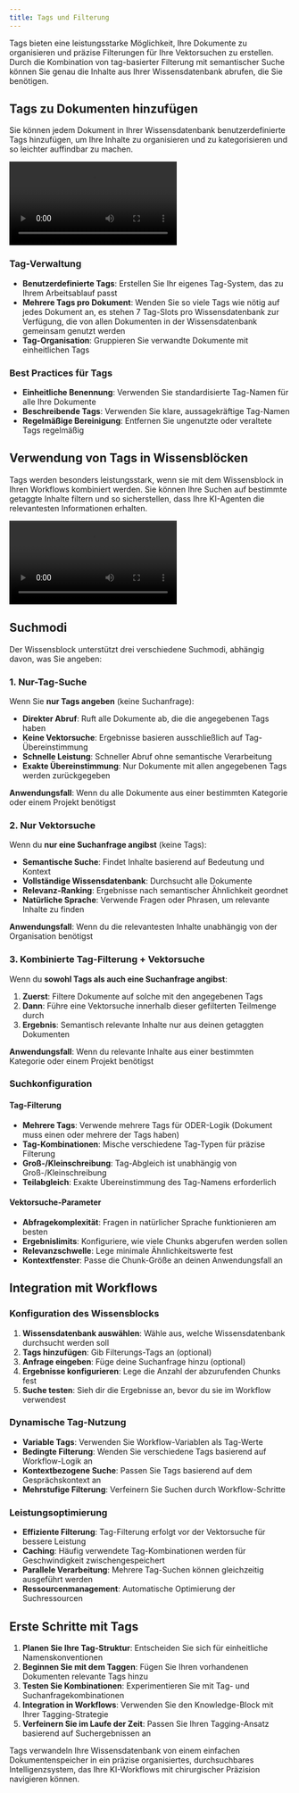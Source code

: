 ```yaml
---
title: Tags und Filterung
---
```



Tags bieten eine leistungsstarke Möglichkeit, Ihre Dokumente zu organisieren und präzise Filterungen für Ihre Vektorsuchen zu erstellen. Durch die Kombination von tag-basierter Filterung mit semantischer Suche können Sie genau die Inhalte aus Ihrer Wissensdatenbank abrufen, die Sie benötigen.

## Tags zu Dokumenten hinzufügen

Sie können jedem Dokument in Ihrer Wissensdatenbank benutzerdefinierte Tags hinzufügen, um Ihre Inhalte zu organisieren und zu kategorisieren und so leichter auffindbar zu machen.

<div className="mx-auto w-full overflow-hidden rounded-lg">
  <Video src="knowledgebase-tag.mp4" width={700} height={450} />
</div>

### Tag-Verwaltung
- **Benutzerdefinierte Tags**: Erstellen Sie Ihr eigenes Tag-System, das zu Ihrem Arbeitsablauf passt
- **Mehrere Tags pro Dokument**: Wenden Sie so viele Tags wie nötig auf jedes Dokument an, es stehen 7 Tag-Slots pro Wissensdatenbank zur Verfügung, die von allen Dokumenten in der Wissensdatenbank gemeinsam genutzt werden
- **Tag-Organisation**: Gruppieren Sie verwandte Dokumente mit einheitlichen Tags

### Best Practices für Tags
- **Einheitliche Benennung**: Verwenden Sie standardisierte Tag-Namen für alle Ihre Dokumente
- **Beschreibende Tags**: Verwenden Sie klare, aussagekräftige Tag-Namen
- **Regelmäßige Bereinigung**: Entfernen Sie ungenutzte oder veraltete Tags regelmäßig

## Verwendung von Tags in Wissensblöcken

Tags werden besonders leistungsstark, wenn sie mit dem Wissensblock in Ihren Workflows kombiniert werden. Sie können Ihre Suchen auf bestimmte getaggte Inhalte filtern und so sicherstellen, dass Ihre KI-Agenten die relevantesten Informationen erhalten.

<div className="mx-auto w-full overflow-hidden rounded-lg">
  <Video src="knowledgebase-tag2.mp4" width={700} height={450} />
</div>

## Suchmodi

Der Wissensblock unterstützt drei verschiedene Suchmodi, abhängig davon, was Sie angeben:

### 1. Nur-Tag-Suche
Wenn Sie **nur Tags angeben** (keine Suchanfrage):
- **Direkter Abruf**: Ruft alle Dokumente ab, die die angegebenen Tags haben
- **Keine Vektorsuche**: Ergebnisse basieren ausschließlich auf Tag-Übereinstimmung
- **Schnelle Leistung**: Schneller Abruf ohne semantische Verarbeitung
- **Exakte Übereinstimmung**: Nur Dokumente mit allen angegebenen Tags werden zurückgegeben

**Anwendungsfall**: Wenn du alle Dokumente aus einer bestimmten Kategorie oder einem Projekt benötigst

### 2. Nur Vektorsuche
Wenn du **nur eine Suchanfrage angibst** (keine Tags):
- **Semantische Suche**: Findet Inhalte basierend auf Bedeutung und Kontext
- **Vollständige Wissensdatenbank**: Durchsucht alle Dokumente
- **Relevanz-Ranking**: Ergebnisse nach semantischer Ähnlichkeit geordnet
- **Natürliche Sprache**: Verwende Fragen oder Phrasen, um relevante Inhalte zu finden

**Anwendungsfall**: Wenn du die relevantesten Inhalte unabhängig von der Organisation benötigst

### 3. Kombinierte Tag-Filterung + Vektorsuche
Wenn du **sowohl Tags als auch eine Suchanfrage angibst**:
1. **Zuerst**: Filtere Dokumente auf solche mit den angegebenen Tags
2. **Dann**: Führe eine Vektorsuche innerhalb dieser gefilterten Teilmenge durch
3. **Ergebnis**: Semantisch relevante Inhalte nur aus deinen getaggten Dokumenten

**Anwendungsfall**: Wenn du relevante Inhalte aus einer bestimmten Kategorie oder einem Projekt benötigst

### Suchkonfiguration

#### Tag-Filterung
- **Mehrere Tags**: Verwende mehrere Tags für ODER-Logik (Dokument muss einen oder mehrere der Tags haben)
- **Tag-Kombinationen**: Mische verschiedene Tag-Typen für präzise Filterung
- **Groß-/Kleinschreibung**: Tag-Abgleich ist unabhängig von Groß-/Kleinschreibung
- **Teilabgleich**: Exakte Übereinstimmung des Tag-Namens erforderlich

#### Vektorsuche-Parameter
- **Abfragekomplexität**: Fragen in natürlicher Sprache funktionieren am besten
- **Ergebnislimits**: Konfiguriere, wie viele Chunks abgerufen werden sollen
- **Relevanzschwelle**: Lege minimale Ähnlichkeitswerte fest
- **Kontextfenster**: Passe die Chunk-Größe an deinen Anwendungsfall an

## Integration mit Workflows

### Konfiguration des Wissensblocks
1. **Wissensdatenbank auswählen**: Wähle aus, welche Wissensdatenbank durchsucht werden soll
2. **Tags hinzufügen**: Gib Filterungs-Tags an (optional)
3. **Anfrage eingeben**: Füge deine Suchanfrage hinzu (optional)
4. **Ergebnisse konfigurieren**: Lege die Anzahl der abzurufenden Chunks fest
5. **Suche testen**: Sieh dir die Ergebnisse an, bevor du sie im Workflow verwendest

### Dynamische Tag-Nutzung
- **Variable Tags**: Verwenden Sie Workflow-Variablen als Tag-Werte
- **Bedingte Filterung**: Wenden Sie verschiedene Tags basierend auf Workflow-Logik an
- **Kontextbezogene Suche**: Passen Sie Tags basierend auf dem Gesprächskontext an
- **Mehrstufige Filterung**: Verfeinern Sie Suchen durch Workflow-Schritte

### Leistungsoptimierung
- **Effiziente Filterung**: Tag-Filterung erfolgt vor der Vektorsuche für bessere Leistung
- **Caching**: Häufig verwendete Tag-Kombinationen werden für Geschwindigkeit zwischengespeichert
- **Parallele Verarbeitung**: Mehrere Tag-Suchen können gleichzeitig ausgeführt werden
- **Ressourcenmanagement**: Automatische Optimierung der Suchressourcen

## Erste Schritte mit Tags

1. **Planen Sie Ihre Tag-Struktur**: Entscheiden Sie sich für einheitliche Namenskonventionen
2. **Beginnen Sie mit dem Taggen**: Fügen Sie Ihren vorhandenen Dokumenten relevante Tags hinzu
3. **Testen Sie Kombinationen**: Experimentieren Sie mit Tag- und Suchanfragekombinationen
4. **Integration in Workflows**: Verwenden Sie den Knowledge-Block mit Ihrer Tagging-Strategie
5. **Verfeinern Sie im Laufe der Zeit**: Passen Sie Ihren Tagging-Ansatz basierend auf Suchergebnissen an

Tags verwandeln Ihre Wissensdatenbank von einem einfachen Dokumentenspeicher in ein präzise organisiertes, durchsuchbares Intelligenzsystem, das Ihre KI-Workflows mit chirurgischer Präzision navigieren können.